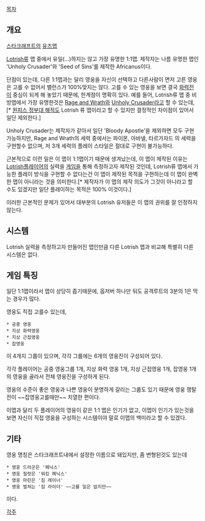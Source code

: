 [[목차]]
== 개요 ==
[[스타크래프트]]의 [[유즈맵]]

[[Lotrish]]류 맵 중에서 유일(...)하지는 않고 가장 유명한 1:1맵. 제작자는 나름 유명한 맵인 'Unholy Crusader'와 'Seed of Sins'를 제작한 Africanus이다.

단점이 있는데, 다른 1:1맵과는 달리 영웅을 자신이 선택하고 다른사람이 면저 고른 영웅은 고를 수 없어서 밸런스가 100%맞지는 않다. 고를 수 있는 영웅을 보면 결국 [[화력]]전이 중심이 되게 해 놓았기 때문에, 한계점이 명확히 있다. 예를 들어, Lotrish류 맵 중 비방맵에서 가장 유명한것은 [[Rage and Wrath]]와 [[Unholy Crusader]]라고 할 수 있는데, [* [[원피스 정부대 해적]]도 Lotrish 류 맵이라고 할 수 있지만 결정적인 차이점이 있어서 일단 제외한다.]

Unholy Crusader는 제작자가 같아서 일단 'Bloody Apostle'을 제외하면 모두 구현가능하지만, Rage and Wrath의 세력 중에서는 파이몬, 아바넬, 타르가자드 의 세력을 구현할수 없으며, 저 3개 세력의 플레이 스타일은 절대로 구현이 불가능하다.

근본적으로 이런 일은 이 맵이 1:1맵이기 때문에 생겨났는데, 이 맵이 제작된 이유는 [[Lotrish]]플레이어의 실력을 [[게임]]을 통해 측정하고자 제작된 것인데, Lotrish류 맵에서 가능한 플레이 방식을 구현할 수 없다는건 이 맵이 제작된 목적을 구현하는데 이 맵이 완벽한 맵이 아니라는 것을 의미한다.[* 제작자가 이 맵의 제작 의도가 그것이 아니라고 할 수도 있겠지만 일단 플레이하는 목적은 100% 이것이다.]

이러한 근본적인 문제가 있어서 대부분의 Lotrish 유저들은 이 맵의 권위를 잘 인정하지 않는다.

== 시스템 ==
Lotrish 실력을 측정하고자 만들어진 맵인만큼 다른 Lotrish 맵과 비교해 특별히 다른 시스템은 없다.

== 게임 특징 ==
일단 1:1맵이라서 맵이 상당히 좁기때문에, 옵저버 하나만 둬도 공격루트의 3분의 1은 막는 경우가 많다. 

영웅도 직접 고를수 있는데, 

 * 공중 영웅
 * 지상 화력영웅
 * 지상 근접영웅
 * 잡영웅

이 4개지 그룹이 있으며, 각각 그룹에는 6개의 영웅진이 구성되어 있다.

각각 플레이어는 공중 영웅그룹 1개, 지상 화력 영웅 1개, 지상 근접영웅 1개, 잡영웅 1개의 영웅을 골라서 전체 영웅진을 구성하게 된다.

영웅의 수준이 좋은 영웅과 나쁜 영웅이 분명하게 갈리는 그룹도 있기 때문에 영웅 쟁탈전이 ~~잡영웅고를때만~~ 치열한 편이다.

이맵과 달리 두 플레이어의 영웅이 같은 1:1 맵은 인기가 없고, 이맵이 인기가 있는것을 보면 자신이 직접 영웅을 구성하는 시스템이야 말로 이맵의 백미라고 할 수 있겠다.

== 기타 ==
영웅 명칭은 스타크래프트내에서 설정한 이름으로 돼있지만, 좀 변형된것도 있는데

 * 영웅 드라군은 '페닉스'
 * 영웅 질럿은 '워킹 페닉스'
 * 영웅 마린은 '짐 레이너'
 * 영웅 벌쳐는 '짐 라이더' ~~고를 일은 없지만~~

이다.

[[각주]]
